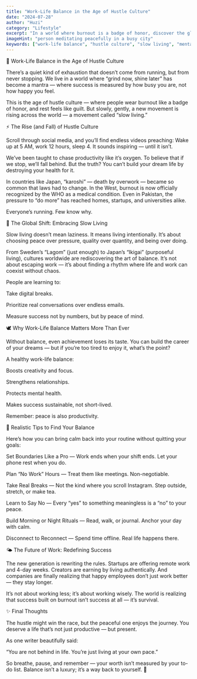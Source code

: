 ```yaml
---
title: "Work-Life Balance in the Age of Hustle Culture"
date: "2024-07-28"
author: "Huzi"
category: "Lifestyle"
excerpt: "In a world where burnout is a badge of honor, discover the global movement towards slow living and find practical tips to reclaim your peace."
imageHint: "person meditating peacefully in a busy city"
keywords: ["work-life balance", "hustle culture", "slow living", "mental health", "burnout", "productivity", "self-care"]
---
```


🌙 Work-Life Balance in the Age of Hustle Culture

There’s a quiet kind of exhaustion that doesn’t come from running, but from never stopping.
We live in a world where “grind now, shine later” has become a mantra — where success is measured by how busy you are, not how happy you feel.

This is the age of hustle culture — where people wear burnout like a badge of honor, and rest feels like guilt. But slowly, gently, a new movement is rising across the world — a movement called “slow living.”

⚡ The Rise (and Fall) of Hustle Culture

Scroll through social media, and you’ll find endless videos preaching: Wake up at 5 AM, work 12 hours, sleep 4.
It sounds inspiring — until it isn’t.

We’ve been taught to chase productivity like it’s oxygen. To believe that if we stop, we’ll fall behind. But the truth?
You can’t build your dream life by destroying your health for it.

In countries like Japan, “karoshi” — death by overwork — became so common that laws had to change. In the West, burnout is now officially recognized by the WHO as a medical condition.
Even in Pakistan, the pressure to “do more” has reached homes, startups, and universities alike.

Everyone’s running. Few know why.

🍃 The Global Shift: Embracing Slow Living

Slow living doesn’t mean laziness. It means living intentionally.
It’s about choosing peace over pressure, quality over quantity, and being over doing.

From Sweden’s “Lagom” (just enough) to Japan’s “Ikigai” (purposeful living), cultures worldwide are rediscovering the art of balance.
It’s not about escaping work — it’s about finding a rhythm where life and work can coexist without chaos.

People are learning to:

Take digital breaks.

Prioritize real conversations over endless emails.

Measure success not by numbers, but by peace of mind.

🕊️ Why Work-Life Balance Matters More Than Ever

Without balance, even achievement loses its taste.
You can build the career of your dreams — but if you’re too tired to enjoy it, what’s the point?

A healthy work-life balance:

Boosts creativity and focus.

Strengthens relationships.

Protects mental health.

Makes success sustainable, not short-lived.

Remember: peace is also productivity.

🧭 Realistic Tips to Find Your Balance

Here’s how you can bring calm back into your routine without quitting your goals:

Set Boundaries Like a Pro — Work ends when your shift ends. Let your phone rest when you do.

Plan “No Work” Hours — Treat them like meetings. Non-negotiable.

Take Real Breaks — Not the kind where you scroll Instagram. Step outside, stretch, or make tea.

Learn to Say No — Every “yes” to something meaningless is a “no” to your peace.

Build Morning or Night Rituals — Read, walk, or journal. Anchor your day with calm.

Disconnect to Reconnect — Spend time offline. Real life happens there.

🌤️ The Future of Work: Redefining Success

The new generation is rewriting the rules.
Startups are offering remote work and 4-day weeks. Creators are earning by living authentically. And companies are finally realizing that happy employees don’t just work better — they stay longer.

It’s not about working less; it’s about working wisely.
The world is realizing that success built on burnout isn’t success at all — it’s survival.

✨ Final Thoughts

The hustle might win the race, but the peaceful one enjoys the journey.
You deserve a life that’s not just productive — but present.

As one writer beautifully said:

“You are not behind in life. You’re just living at your own pace.”

So breathe, pause, and remember — your worth isn’t measured by your to-do list.
Balance isn’t a luxury; it’s a way back to yourself. 🌿
